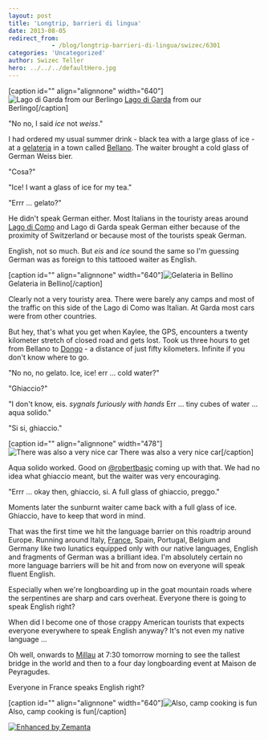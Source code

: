 ```yaml
---
layout: post
title: 'Longtrip, barrieri di lingua'
date: 2013-08-05
redirect_from: 
            - /blog/longtrip-barrieri-di-lingua/swizec/6301
categories: 'Uncategorized'
author: Swizec Teller
hero: ../../../defaultHero.jpg
---
```

\[caption id="" align="alignnone" width="640"]![Lago di Garda from our Berlingo](https://www.filepicker.io/api/file/rMAKmIaQQh2VxmdEZKJq "Lago di Garda from our Berlingo") [Lago di Garda](http://en.wikipedia.org/wiki/Lake_Garda "Lake Garda") from our Berlingo\[/caption]



"No no, I said _ice_ not _weiss_."



I had ordered my usual summer drink - black tea with a large glass of ice - at a [gelateria](http://en.wikipedia.org/wiki/Gelato "Gelato") in a town called [Bellano](<http://maps.google.com/maps?ll=46.05,9.3&spn=0.1,0.1&q=46.05,9.3 (Bellano)&t=h> "Bellano"). The waiter brought a cold glass of German Weiss bier.



"Cosa?"



"Ice! I want a glass of ice for my tea."



"Errr … gelato?"



He didn't speak German either. Most Italians in the touristy areas around [Lago di Como](<http://maps.google.com/maps?ll=46.0,9.26666666667&spn=0.1,0.1&q=46.0,9.26666666667 (Lake%20Como)&t=h> "Lake Como") and Lago di Garda speak German either because of the proximity of Switzerland or because most of the tourists speak German.



English, not so much. But _eis_ and _ice_ sound the same so I'm guessing German was as foreign to this tattooed waiter as English.



\[caption id="" align="alignnone" width="640"]![Gelateria in Bellino](https://www.filepicker.io/api/file/tUgii1SoSY6z0tTJ8ywq "Gelateria in Bellino") Gelateria in Bellino\[/caption]



Clearly not a very touristy area. There were barely any camps and most of the traffic on this side of the Lago di Como was Italian. At Garda most cars were from other countries.



But hey, that's what you get when Kaylee, the GPS, encounters a twenty kilometer stretch of closed road and gets lost. Took us three hours to get from Bellano to [Dongo](<http://maps.google.com/maps?ll=46.1333333333,9.28333333333&spn=0.1,0.1&q=46.1333333333,9.28333333333 (Dongo%2C%20Lombardy)&t=h> "Dongo, Lombardy") - a distance of just fifty kilometers. Infinite if you don't know where to go.



"No no, no gelato. Ice, ice! err … cold water?"



"Ghiaccio?"



"I don't know, eis. _sygnals furiously with hands_ Err … tiny cubes of water … aqua solido."



"Si si, ghiaccio."



\[caption id="" align="alignnone" width="478"]![There was also a very nice car](https://www.filepicker.io/api/file/9THk5tmwR6O8vE2vMEJA "There was also a very nice car") There was also a very nice car\[/caption]



Aqua solido worked. Good on [@robertbasic](http://twitter.com/robertbasic) coming up with that. We had no idea what ghiaccio meant, but the waiter was very encouraging.



"Errr … okay then, ghiaccio, si. A full glass of ghiaccio, preggo."



Moments later the sunburnt waiter came back with a full glass of ice. Ghiaccio, have to keep that word in mind.



That was the first time we hit the language barrier on this roadtrip around Europe. Running around Italy, [France](<http://maps.google.com/maps?ll=48.8566666667,2.35083333333&spn=10.0,10.0&q=48.8566666667,2.35083333333 (France)&t=h> "France"), Spain, Portugal, Belgium and Germany like two lunatics equipped only with our native languages, English and fragments of German was a brilliant idea. I'm absolutely certain no more language barriers will be hit and from now on everyone will speak fluent English.



Especially when we're longboarding up in the goat mountain roads where the serpentines are sharp and cars overheat. Everyone there is going to speak English right?



When did I become one of those crappy American tourists that expects everyone everywhere to speak English anyway? It's not even my native language ...



Oh well, onwards to [Millau](http://en.wikipedia.org/wiki/Millau "Millau") at 7:30 tomorrow morning to see the tallest bridge in the world and then to a four day longboarding event at Maison de Peyragudes.



Everyone in France speaks English right?



\[caption id="" align="alignnone" width="640"]![Also, camp cooking is fun](https://www.filepicker.io/api/file/W9G0ao2QH2BE01syW42m "Also, camp cooking is fun") Also, camp cooking is fun\[/caption]



[![Enhanced by Zemanta](http://img.zemanta.com/zemified_e.png?x-id=05795a5f-ed53-42ba-80b0-e6920346a8bc)](http://www.zemanta.com/?px "Enhanced by Zemanta")